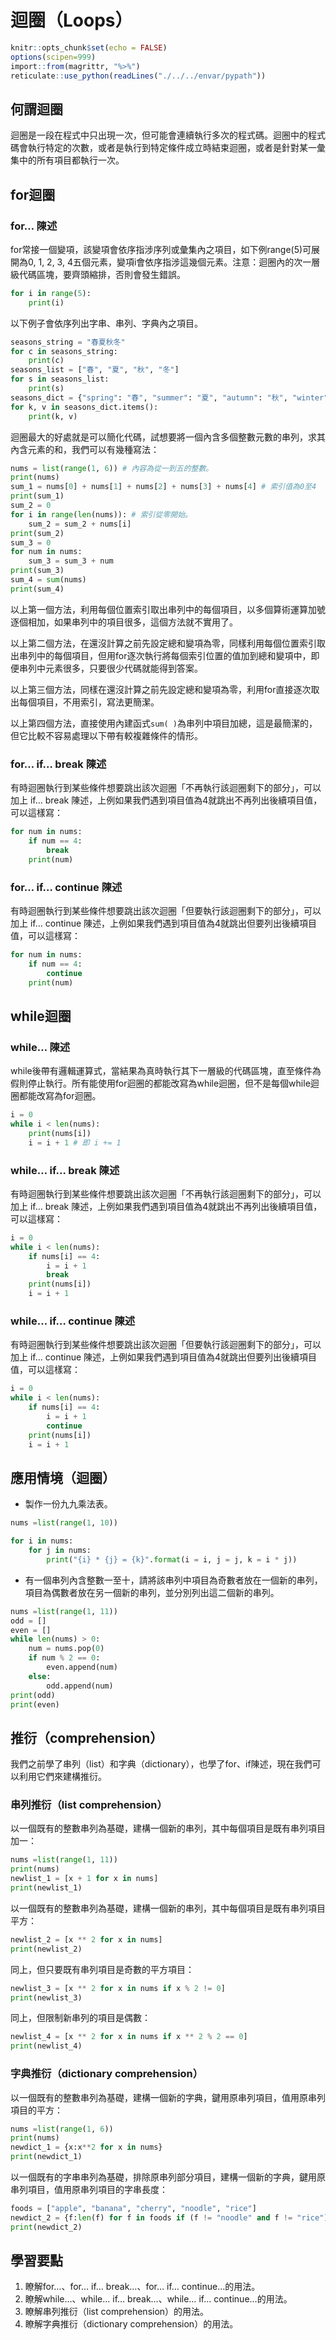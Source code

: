 # 迴圈（Loops）

```r
knitr::opts_chunk$set(echo = FALSE)
options(scipen=999)
import::from(magrittr, "%>%")
reticulate::use_python(readLines("./../../envar/pypath"))
```


## 何謂迴圈

迴圈是一段在程式中只出現一次，但可能會連續執行多次的程式碼。迴圈中的程式碼會執行特定的次數，或者是執行到特定條件成立時結束迴圈，或者是針對某一彙集中的所有項目都執行一次。

## for迴圈

### for... 陳述

for常接一個變項，該變項會依序指涉序列或彙集內之項目，如下例range(5)可展開為0, 1, 2, 3, 4五個元素，變項i會依序指涉這幾個元素。注意：迴圈內的次一層級代碼區塊，要齊頭縮排，否則會發生錯誤。
```python
for i in range(5):
    print(i)
```

以下例子會依序列出字串、串列、字典內之項目。
```python
seasons_string = "春夏秋冬"
for c in seasons_string:
    print(c)
seasons_list = ["春", "夏", "秋", "冬"]
for s in seasons_list:
    print(s)
seasons_dict = {"spring": "春", "summer": "夏", "autumn": "秋", "winter": "冬"}
for k, v in seasons_dict.items():
    print(k, v)
```



迴圈最大的好處就是可以簡化代碼，試想要將一個內含多個整數元數的串列，求其內含元素的和，我們可以有幾種寫法：
```python
nums = list(range(1, 6)) # 內容為從一到五的整數。
print(nums) 
sum_1 = nums[0] + nums[1] + nums[2] + nums[3] + nums[4] # 索引值為0至4
print(sum_1)
sum_2 = 0
for i in range(len(nums)): # 索引從零開始。
    sum_2 = sum_2 + nums[i]
print(sum_2)
sum_3 = 0
for num in nums:
    sum_3 = sum_3 + num
print(sum_3)
sum_4 = sum(nums)
print(sum_4)
```

以上第一個方法，利用每個位置索引取出串列中的每個項目，以多個算術運算加號逐個相加，如果串列中的項目很多，這個方法就不實用了。

以上第二個方法，在還沒計算之前先設定總和變項為零，同樣利用每個位置索引取出串列中的每個項目，但用for逐次執行將每個索引位置的值加到總和變項中，即便串列中元素很多，只要很少代碼就能得到答案。

以上第三個方法，同樣在還沒計算之前先設定總和變項為零，利用for直接逐次取出每個項目，不用索引，寫法更簡潔。

以上第四個方法，直接使用內建函式`sum( )`為串列中項目加總，這是最簡潔的，但它比較不容易處理以下帶有較複雜條件的情形。


### for... if... break 陳述

有時迴圈執行到某些條件想要跳出該次迴圈「不再執行該迴圈剩下的部分」，可以加上 if... break 陳述，上例如果我們遇到項目值為4就跳出不再列出後續項目值，可以這樣寫：

```python
for num in nums:
    if num == 4:
        break
    print(num)

```

### for... if... continue 陳述

有時迴圈執行到某些條件想要跳出該次迴圈「但要執行該迴圈剩下的部分」，可以加上 if... continue 陳述，上例如果我們遇到項目值為4就跳出但要列出後續項目值，可以這樣寫：

```python
for num in nums:
    if num == 4:
        continue
    print(num)

```


## while迴圈

### while... 陳述

while後帶有邏輯運算式，當結果為真時執行其下一層級的代碼區塊，直至條件為假則停止執行。所有能使用for迴圈的都能改寫為while迴圈，但不是每個while迴圈都能改寫為for迴圈。

```python
i = 0
while i < len(nums):
    print(nums[i])
    i = i + 1 # 即 i += 1

```


### while... if... break 陳述

有時迴圈執行到某些條件想要跳出該次迴圈「不再執行該迴圈剩下的部分」，可以加上 if... break 陳述，上例如果我們遇到項目值為4就跳出不再列出後續項目值，可以這樣寫：


```python
i = 0
while i < len(nums):
    if nums[i] == 4:
        i = i + 1 
        break
    print(nums[i])
    i = i + 1 

```


### while... if... continue 陳述

有時迴圈執行到某些條件想要跳出該次迴圈「但要執行該迴圈剩下的部分」，可以加上 if... continue 陳述，上例如果我們遇到項目值為4就跳出但要列出後續項目值，可以這樣寫：

```python
i = 0
while i < len(nums):
    if nums[i] == 4:
        i = i + 1
        continue
    print(nums[i])
    i = i + 1
```



## 應用情境（迴圈）

+ 製作一份九九乘法表。
```python
nums =list(range(1, 10))

for i in nums:
    for j in nums:
        print("{i} * {j} = {k}".format(i = i, j = j, k = i * j))

```

+ 有一個串列內含整數一至十，請將該串列中項目為奇數者放在一個新的串列，項目為偶數者放在另一個新的串列，並分別列出這二個新的串列。
```python
nums =list(range(1, 11))
odd = []
even = []
while len(nums) > 0:
    num = nums.pop(0)
    if num % 2 == 0:
        even.append(num)
    else:
        odd.append(num)
print(odd)
print(even)
```

## 推衍（comprehension）

我們之前學了串列（list）和字典（dictionary），也學了for、if陳述，現在我們可以利用它們來建構推衍。

### 串列推衍（list comprehension）

以一個既有的整數串列為基礎，建構一個新的串列，其中每個項目是既有串列項目加一：
```python
nums =list(range(1, 11))
print(nums)
newlist_1 = [x + 1 for x in nums]
print(newlist_1)
```

以一個既有的整數串列為基礎，建構一個新的串列，其中每個項目是既有串列項目平方：
```python
newlist_2 = [x ** 2 for x in nums]
print(newlist_2)
```

同上，但只要既有串列項目是奇數的平方項目：
```python
newlist_3 = [x ** 2 for x in nums if x % 2 != 0]
print(newlist_3)
```

同上，但限制新串列的項目是偶數：
```python
newlist_4 = [x ** 2 for x in nums if x ** 2 % 2 == 0]
print(newlist_4)
```

### 字典推衍（dictionary comprehension）

以一個既有的整數串列為基礎，建構一個新的字典，鍵用原串列項目，值用原串列項目的平方：
```python
nums =list(range(1, 6))
print(nums)
newdict_1 = {x:x**2 for x in nums}
print(newdict_1)
```

以一個既有的字串串列為基礎，排除原串列部分項目，建構一個新的字典，鍵用原串列項目，值用原串列項目的字串長度：
```python
foods = ["apple", "banana", "cherry", "noodle", "rice"]
newdict_2 = {f:len(f) for f in foods if (f != "noodle" and f != "rice")}
print(newdict_2)
```

## 學習要點

1. 瞭解for...、for... if... break...、for... if... continue...的用法。
1. 瞭解while...、while... if... break...、while... if... continue...的用法。
1. 瞭解串列推衍（list comprehension）的用法。
1. 瞭解字典推衍（dictionary comprehension）的用法。






